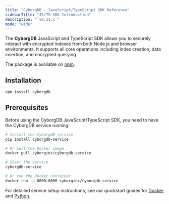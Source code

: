 ```yaml
---
title: "CyborgDB - JavaScript/TypeScript SDK Reference"
sidebarTitle: "JS/TS SDK Introduction"
description: "`v0.11.x`"
mode: "wide"
---
```


The **CyborgDB** JavaScript and TypeScript SDK allows you to securely interact with encrypted indexes from both Node.js and browser environments. It supports all core operations including index creation, data insertion, and encrypted querying.

The package is available on [npm](https://www.npmjs.com/package/cyborgdb).

## Installation

```bash
npm install cyborgdb
```

## Prerequisites

Before using the CyborgDB JavaScript/TypeScript SDK, you need to have the CyborgDB service running:

```bash
# Install the CyborgDB service
pip install cyborgdb-service

# Or pull the Docker image
docker pull cyborginc/cyborgdb-service

# Start the service
cyborgdb-service

# Or run the Docker container
docker run -p 8000:8000 cyborginc/cyborgdb-service
```

For detailed service setup instructions, see our quickstart guides for [Docker](../guides/intro/quickstart-docker) and [Python](../guides/intro/quickstart-python).
